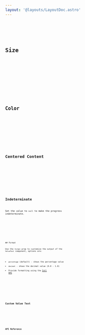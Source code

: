 ```yaml
---
layout: '@layouts/LayoutDoc.astro'
---
```










<Preview client:load>
	<Fragment slot="preview">
		<Default client:visible />
	</Fragment>
	<Fragment slot="code">
		<Code code={DefaultRaw} lang="svelte" />
	</Fragment>
</Preview>

## Size

<Preview client:load>
	<Fragment slot="preview">
		<Size client:visible />
	</Fragment>
	<Fragment slot="code">
		<Code code={SizeRaw} lang="svelte" />
	</Fragment>
</Preview>

## Color

<Preview client:load>
	<Fragment slot="preview">
		<Color client:visible />
	</Fragment>
	<Fragment slot="code">
		<Code code={ColorRaw} lang="svelte" />
	</Fragment>
</Preview>

## Centered Content

<Preview client:load>
	<Fragment slot="preview">
		<CenteredContent client:visible />
	</Fragment>
	<Fragment slot="code">
		<Code code={CenteredContentRaw} lang="svelte" />
	</Fragment>
</Preview>

## Indeterminate

Set the value to `null` to make the progress indeterminate.

<Preview client:load>
	<Fragment slot="preview">
		<Indeterminate client:visible />
	</Fragment>
	<Fragment slot="code">
		<Code code={IndeterminateRaw} lang="svelte" />
	</Fragment>
</Preview>
## Format

Use the `format` prop to customize the output of the `ValueText` component, options are:

- `percentage` (default) - shows the percentage value
- `decimal` - shows the decimal value (0.0 - 1.0)
- Provide formatting using the [Intl API](https://developer.mozilla.org/en-US/docs/Web/JavaScript/Reference/Global_Objects/Intl)

<Preview client:load>
	<Fragment slot="preview">
		<Format client:visible />
	</Fragment>
	<Fragment slot="code">
		<Code code={FormatRaw} lang="svelte" />
	</Fragment>
</Preview>

## Custom Value Text

<Preview client:load>
	<Fragment slot="preview">
		<CustomValueText client:visible />
	</Fragment>
	<Fragment slot="code">
		<Code code={CustomValueTextRaw} lang="svelte" />
	</Fragment>
</Preview>

## API Reference

<ApiTable component="progress" />
